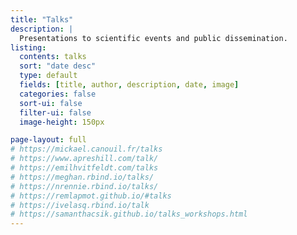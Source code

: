 ```yaml
---
title: "Talks"
description: |
  Presentations to scientific events and public dissemination.
listing:
  contents: talks
  sort: "date desc"
  type: default
  fields: [title, author, description, date, image]
  categories: false
  sort-ui: false
  filter-ui: false
  image-height: 150px

page-layout: full
# https://mickael.canouil.fr/talks
# https://www.apreshill.com/talk/
# https://emilhvitfeldt.com/talks
# https://meghan.rbind.io/talks/
# https://nrennie.rbind.io/talks/
# https://remlapmot.github.io/#talks
# https://ivelasq.rbind.io/talk
# https://samanthacsik.github.io/talks_workshops.html
---
```


